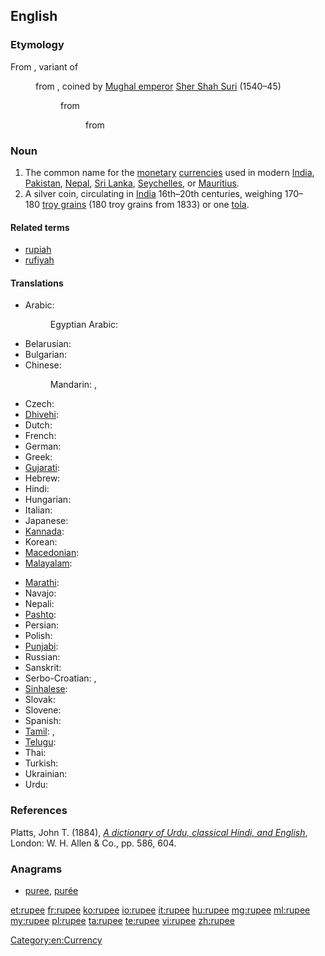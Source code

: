 ==English==
{{wikipedia}}

===Etymology===
From {{etyl|hi}} {{term|रुपीया|tr=rupīyā|lang=hi|sc=Deva}}, variant of {{term|रुपया|lang=hi|tr=rupayā|sc=Deva}}
: from {{etyl|ur}} {{term|رپيا|lang=ur|sc=ur-Arab|tr=rupayā}}, coined by [[w:Mughal Empire|Mughal emperor]] [[w:Sher Shah Suri|Sher Shah Suri]] (1540–45)
:: from {{etyl|sa}} {{term|रूप्यकं|lang=sa|sc=Deva|tr=rūpyakam||[[silver]] [[coin]]}}
::: from {{etyl|sa}} {{term|रूप्य|lang=sa|sc=Deva|tr=rūpya||[[wrought]] silver}}

===Noun===
{{en-noun}}

# The common name for the [[monetary]] [[currency|currencies]] used in modern [[India]], [[Pakistan]], [[Nepal]], [[Sri Lanka]], [[Seychelles]], or [[Mauritius]].
# A silver coin, circulating in [[India]] 16th–20th centuries, weighing 170–180&nbsp;[[troy grain]]s (180&nbsp;troy grains from 1833) or one [[tola]].

====Related terms====
* [[rupiah]]
* [[rufiyah]]

====Translations====
{{trans-top|monetary currency}}
* Arabic: {{t-|ar|روبية|f|tr=rubíyya|sc=Arab}}
*: Egyptian Arabic: {{tø|arz|روبيه|f|sc=Arab}}
* Belarusian: {{t-|be|рупія|f|tr=rúpija|sc=Cyrl}}
* Bulgarian: {{t-|bg|рупия|f|tr=rúpija|sc=Cyrl}}
* Chinese:
*: Mandarin: {{t|cmn|盧比|sc=Hani}},  {{t|cmn|卢比|tr=lúbǐ|sc=Hani}}
* Czech: {{t-|cs|rupie|f}}
* [[Dhivehi]]: {{t-|dv|ރުފިޔާ|tr=rufiyā|sc=Thaa}}
* Dutch: {{t-|nl|roepie|m}}
* French: {{t+|fr|roupie|f}}
* German: {{t+|de|Rupie|f}}
* Greek: {{t+|el|ρουπία|f|tr=roupía|sc=Grek}}
* [[Gujarati]]: {{t-|gu|રૂપિયો|tr=rupiyo|sc=Gujr}}
* Hebrew: {{t-|he|רופי}}
* Hindi: {{t-|hi|रुपया|m|tr=rupyā|xs=Hindi}}
* Hungarian: {{t+|hu|rúpia}}
* Italian: {{t+|it|rupia|f}}
* Japanese: {{t-|ja|ルピー|tr=rupī}}
* [[Kannada]]: {{t-|kn|ರೂಪಾಯಿ|tr=rūpāyi|sc=Knda|xs=Kannada}}
* Korean: {{t-|ko|루피|tr=rupi|sc=Hang}}
* [[Macedonian]]: {{t-|mk|рупија|f|tr=rúpija|sc=Cyrl}}
* [[Malayalam]]: {{t+|ml|രൂപ|tr=rūpa|sc=Mlym|xs=Malayalam}}
{{trans-mid}}
* [[Marathi]]: {{t-|mr|रुपया|tr=rupayā|sc=Deva}}
* Navajo: {{tø|nv|róópii}}
* Nepali: {{t-|ne|रुपैया|tr=rupaiyā|sc=Deva}}
* [[Pashto]]: {{t-|ps|روپۍ|tr=rupëi|sc=ps-Arab}}
* Persian: {{t-|fa|روپیہ|xs=Persian}}
* Polish: {{t+|pl|rupia|f}}
* [[Punjabi]]: {{t-|pa|ਰੁਪਈਆ|tr=rupiā|sc=Guru}}
* Russian: {{t+|ru|рупия|f|tr=rúpija}}
* Sanskrit: {{t-|sa|रूप्यकम्|tr=rupyakam|xs=Sanskrit}}
* Serbo-Croatian: {{t-|sh|рупија|sc=Cyrl|xs=Serbo-Croatian}}, {{t-|sh|rupija|f|sc=Cyrl|xs=Serbo-Croatian}}
* [[Sinhalese]]: {{t-|si|රුපියල|tr=rupiyal|sc=Sinh|xs=Sinhalese}}
* Slovak: {{t-|sk|rupia|f}}
* Slovene: {{t+|sl|rupija|f}}
* Spanish: {{t+|es|rupia|f}}
* [[Tamil]]: {{t-|ta|உரூபாய்|tr=urūpāy|xs=Tamil}}, {{t+|ta|ரூபாய்|tr=rūpāy|xs=Tamil}}
* [[Telugu]]: {{t-|te|రూపాయలు|tr=rūpāyi}}
* Thai: {{t-|th|รูปี|tr=roo-bpee|sc=Thai}}
* Turkish: {{t+|tr|rupi}}
* Ukrainian: {{t-|uk|рупія|f|tr=rúpija|xs=Ukrainian}}
* Urdu: {{t-|ur|روپیہ|tr=rupyā|xs=Urdu}}
{{trans-bottom}}

===References===
Platts, John T. (1884), ''[http://dsal.uchicago.edu/cgi-bin/philologic/contextualize.pl?p.4.platts.1549194 A dictionary of Urdu, classical Hindi, and English]'', London: W. H. Allen & Co., pp. 586, 604.

===Anagrams===
* [[puree#English|puree]], [[purée#English|purée]]

[[Category:en:Currency]]

[[et:rupee]]
[[fr:rupee]]
[[ko:rupee]]
[[io:rupee]]
[[it:rupee]]
[[hu:rupee]]
[[mg:rupee]]
[[ml:rupee]]
[[my:rupee]]
[[pl:rupee]]
[[ta:rupee]]
[[te:rupee]]
[[vi:rupee]]
[[zh:rupee]]